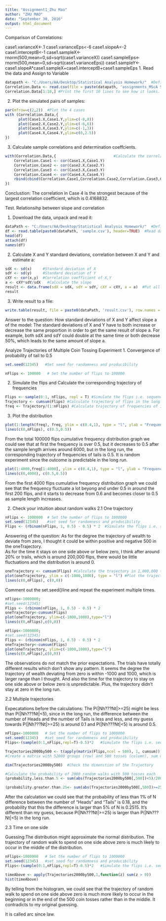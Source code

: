 ---
title: "Assignment1_Zhu Mao"
author: "ZHU MAO"
date: "September 30, 2016"
output: html_document
---
Comparison of Correlations:

case1.varianceX<-.1
case1.varianceEps<-6
case1.slopeA<-2
case1.interceptB<-1
case1.sampleX<-rnorm(500,mean=0,sd=sqrt(case1.varianceX))
case1.sampleEps<-rnorm(500,mean=0,sd=sqrt(case1.varianceEps))
case1.sampleY<-case1.slopeA*case1.sampleX+case1.interceptB+case1.sampleEps
1. Read the data and Assign to Variable
```{r}
datapath <- "C:/Users/AA/Desktop/Statistical Analysis Homework/"  #Define the datapath
Correlation.Data <- read.csv(file = paste(datapath, 'assignments_MScA Statistical Analysis 31007_MScA 31007 Lecture 1_Week1_Correlation_Comparison_Project_Data.csv', sep = '/'), header = TRUE, sep = ',') #Read the data into R
Correlation.Data[1:10,] #Print the first 10 lines to see how it looks. 
```


2. Plot the simulated pairs of samples: 
```{r}
par(mfrow=c(2,2))  #Plot the 4 cases 
with (Correlation.Data,{ 
      plot(Case1.X,Case1.Y,ylim=c(-8,8))
      plot(Case2.X,Case2.Y,ylim=c(-6,6))
      plot(Case3.X,Case3.Y,ylim=c(-1,3))
      plot(Case4.X,Case4.Y,ylim=c(0,2.5))
})

```

3. Calculate sample correlations and determination coeffcients. 
```{r} 
with(Correlation.Data,{                          #Calculate the correlation coefficients for 4 cases, and bind it together to make comparisions
    Correlation.Case1 <- cor(Case1.X,Case1.Y)
    Correlation.Case2 <- cor(Case2.X,Case2.Y)
    Correlation.Case3 <- cor(Case3.X,Case3.Y)
    Correlation.Case4 <- cor(Case4.X,Case4.Y)
    rbind(cbind(Correlation.Case1,Correlation.Case2,Correlation.Case3,Correlation.Case4), cbind(Correlation.Case1^2,Correlation.Case2^2,Correlation.Case3^2,Correlation.Case4^2))
})

```
Conclustion: The correlation in Case 4 is the strongest because of the largest correlation coefficient, which is 0.4168832. 




Test. Relationsihp between slope and correlation

1. Download the data, unpack and read it: 

```{r}
dataPath <- "C:/Users/AA/Desktop/Statistical Analysis Homework/"  #Define datapath
df <- read.table(paste0(dataPath, 'sample.csv'), header=TRUE)  #Read data into R
head(df)
attach(df)
names(df)
```

2. Calculate X and Y standard deviations, correlation between X and Y and estimate a: 

```{r}
sdX <- sd(x)     #Standard deviation of X
sdY <- sd(y)     #Standard deviation of Y
cXY <- cor(x,y)  #Correlation coefficient of X,Y
a <- cXY*sdY/sdX   #Calculate the slope
result <- data.frame(sdX = sdX, sdY = sdY, cXY = cXY, a = a)  #Put all the results into a data frame
result
```


3. Write result to a file: 

```{r}
write.table(result, file = paste0(dataPath, 'result.csv'), row.names = F)
```


Answer to the question: 
How standard deviations of X and Y affect slope a of the model: 
The standard deviations of X and Y have to both increase or decrease the same proportion in order to get the same result of slope a. For example, both sdX and sdY could double at the same time or both decrease 50%, which leads to the same amount of slope a. 



Analyze Trajectories of Multiple Coin Tossing Experiment
1. Convergence of probability of tail to 0.5
```{r}
set.seed(12345)   #Set seed for randomness and producibility

nFlips <- 100000   # Set the number of flips to 100000
```
2. Simulate the flips and Calculate the corresponding trajectory of frequencies
```{r}
Flips <- sample(0:1, nFlips, repl = T) #Simulate the flips i.e. sequence of 100,000 zeros("Heads") or ones("Tails") 
Trajectory <- cumsum(Flips) #Calculate trajectory of flips in the long run
freq <- Trajectory/(1:nFlips) #Calculate trajectory of frequencies of 1(Tails)

```
3. Plot the distribution
```{r}
plot(1:length(freq), freq, ylim = c(0.4,1), type = "l", ylab = "Frequency", xlab = "Sample Length")
lines(c(0,nFlips), c(0.5,0.5))
```
From the total 100000 flips cumulative frequency distribution graph we could see that at first the frequency is over 0.5, but it decreases to 0.5 after the sample length arrives around 6000, but in the long run, the corresponding trajectory of frequencies of tails is 0.5. It is random experiment since the outcome is predictable in the long run. 

```{r}
plot(1:4000,freq[1:4000], ylim = c(0.4,1), type = "l", ylab = "Frequency", xlab = "Sample Length")
lines(c(0,4000), c(0.5,0.5))
```
From the first 4000 flips cumulative frequency distribution graph we could see that the frequency fluctuate a lot beyong and under 0.5 in around the first 200 flips, and it starts to decrease from 0.6 and becomes closer to 0.5 as sample length increases.   


2. Check your intuition about random walks
2.1 One trajectory
```{r}
nFlips <- 1000000  # Set the number of flips to 1000000
set.seed(12345)    #set seed for randomness and producibility
Flips <- (rbinom(nFlips, 1, 0.5) - 0.5) * 2  #Simulate the flips i.e. sequence of 1,000,000 positive ones("Heads") or negative ones("Tails") 
```
Answering of the question: 
As for the degree the trajectory of wealth to deviate from zero, I thought it could be within positive and negative 500 in the oneTrajectory.     
As for the time it stays on one side above or below zero, I think after around 20% or trails, which is around 200,000 flips, there would be little fluctuations and the distribution is around 0. 

```{r}
oneTrajectory <- cumsum(Flips) #Calculate the trajectory in 1,000,000 trials.  
plot(oneTrajectory, ylim = c(-1000,1000), type = "l") #Plot the trajectory and the zero line to make the comparision.  
lines(c(0,nFlips), c(0,0))
```

Comment out the set.seed()line and repeat the experiment multiple times. 
```{r}
nFlips<-1000000;
#set.seed(12345)
Flips <- (rbinom(nFlips, 1, 0.5) - 0.5) * 2
oneTrajectory<-cumsum(Flips)
plot(oneTrajectory, ylim=c(-1000,1000),type="l")
lines(c(0,nFlips),c(0,0))
```

```{r}
nFlips<-1000000;
#set.seed(12345)
Flips <- (rbinom(nFlips, 1, 0.5) - 0.5) * 2
oneTrajectory<-cumsum(Flips)
plot(oneTrajectory, ylim=c(-1000,1000),type="l")
lines(c(0,nFlips),c(0,0))
```

The observations do not match the prior expectations. The trials have totally different results which don't show any pattern. It seems the degree the trajectory of wealth deviating from zero is within -1000 and 1000, which is larger range than I thought. And also the time for the trajectory to stay on one side above or below zero is unpredictable. Plus, the trajectory didn't stay at zero in the long run. 



2.2 Multiple trajectories

Expecatations before the calculations: 
The P(|Nh???Nt|>=25) might be less than P(|Nh???Nt|<5), since in the long run, the difference between the number of Heads and the number of Tails is less and less, and my guess towards P(|Nh???Nt|>=25) is around 0.1 and P(|Nh???Nt|<5) is around 0.5. 

```{r}
nFlips<-1000000   # Set the number of flips to 1000000
set.seed(12345)   #set seed for randomness and producibility
Flips<-(sample(0:1,nFlips,repl=T)-0.5)*2   #Simulate the flips i.e. sequence of 1,000,000 positive ones("Heads") or negative ones("Tails") 

Trajectories2000by500 <- t(apply(matrix(Flips,ncol = 500), 1, cumsum))
#Create a matrix with 52000 groups (row) and 500 tosses (column), sum up all the rows to get the trajectories (2000 in total)

dim(Trajectories2000by500)  #Check the dimenstion of the Trajectory

#Calculate the probability of 2000 random walks with 500 tosses each  
(probability.less.than.5 <- sum(abs(Trajectories2000by500[,500])<5)/2000)

(probability.greater.than.25<- sum(abs(Trajectories2000by500[,500])>=25)/2000)

```
After the calculation we could see that the probability of less than 1% of N difference between the number of "Heads" and "Tails" is 0.18, and the probability that this the difference is larger than 5% of N is 0.2515. It's different than my guess, because P(|Nh???Nt|>=25) is larger than P(|Nh???Nt|<5) in the long run. 


2.3 Time on one side

Guessing:The distribution might approximate the normal distribution. The trajectory of random walk to spend on one side above zero is much likely to occur in the middle of the distribution.  

```{r}
nFlips<-1000000   # Set the number of flips to 1000000
set.seed(12345)   #set seed for randomness and producibility
Flips<-(sample(0:1,nFlips,repl=T)-0.5)*2   #Simulate the flips i.e. sequence of 1,000,000 positive ones("Heads") or negative ones("Tails") 

timeAbove <- apply(Trajectories2000by500,1,function(z) sum(z > 0))
hist(timeAbove)  
```
By telling from the histogram, we could see that the trajectory of random walk to spend on one side above zero is much more likely to occur in the beginning or in the end of the 500 coin tosses rather than in the middle. It contradicts to my original guessing. 

It is called arc since law. 






